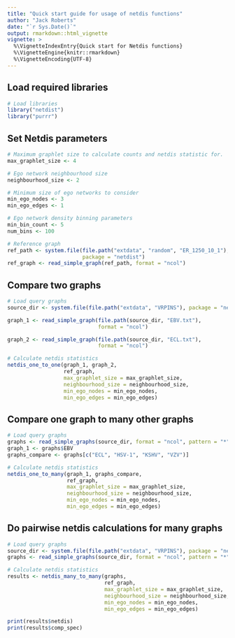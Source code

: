 ```yaml
---
title: "Quick start guide for usage of netdis functions"
author: "Jack Roberts"
date: "`r Sys.Date()`"
output: rmarkdown::html_vignette
vignette: >
  %\VignetteIndexEntry{Quick start for Netdis functions}
  %\VignetteEngine{knitr::rmarkdown}
  %\VignetteEncoding{UTF-8}
---
```


## Load required libraries
```r
# Load libraries
library("netdist")
library("purrr")
```

## Set Netdis parameters
```r
# Maximum graphlet size to calculate counts and netdis statistic for.
max_graphlet_size <- 4

# Ego network neighbourhood size
neighbourhood_size <- 2

# Minimum size of ego networks to consider
min_ego_nodes <- 3
min_ego_edges <- 1

# Ego network density binning parameters
min_bin_count <- 5
num_bins <- 100

# Reference graph
ref_path <- system.file(file.path("extdata", "random", "ER_1250_10_1"), 
                        package = "netdist")
ref_graph <- read_simple_graph(ref_path, format = "ncol")

```

## Compare two graphs
```r
# Load query graphs
source_dir <- system.file(file.path("extdata", "VRPINS"), package = "netdist")

graph_1 <- read_simple_graph(file.path(source_dir, "EBV.txt"),
                             format = "ncol")

graph_2 <- read_simple_graph(file.path(source_dir, "ECL.txt"),
                             format = "ncol")

# Calculate netdis statistics
netdis_one_to_one(graph_1, graph_2,
                  ref_graph,
                  max_graphlet_size = max_graphlet_size,
                  neighbourhood_size = neighbourhood_size,
                  min_ego_nodes = min_ego_nodes,
                  min_ego_edges = min_ego_edges)
```

## Compare one graph to many other graphs
```r
# Load query graphs
graphs <- read_simple_graphs(source_dir, format = "ncol", pattern = "*")
graph_1 <- graphs$EBV
graphs_compare <- graphs[c("ECL", "HSV-1", "KSHV", "VZV")]

# Calculate netdis statistics
netdis_one_to_many(graph_1, graphs_compare,
                   ref_graph,
                   max_graphlet_size = max_graphlet_size,
                   neighbourhood_size = neighbourhood_size,
                   min_ego_nodes = min_ego_nodes,
                   min_ego_edges = min_ego_edges)
```

## Do pairwise netdis calculations for many graphs
```r
# Load query graphs
source_dir <- system.file(file.path("extdata", "VRPINS"), package = "netdist")
graphs <- read_simple_graphs(source_dir, format = "ncol", pattern = "*")

# Calculate netdis statistics
results <- netdis_many_to_many(graphs,
                               ref_graph,
                               max_graphlet_size = max_graphlet_size,
                               neighbourhood_size = neighbourhood_size,
                               min_ego_nodes = min_ego_nodes,
                               min_ego_edges = min_ego_edges)

print(results$netdis)
print(results$comp_spec)
```